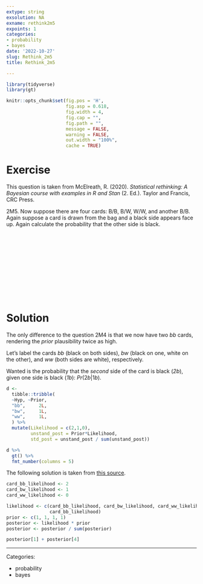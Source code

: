 ```yaml
---
extype: string
exsolution: NA
exname: rethink2m5
expoints: 1
categories:
- probability
- bayes
date: '2022-10-27'
slug: Rethink_2m5
title: Rethink_2m5

---
```




```r
library(tidyverse)
library(gt)
```


```r
knitr::opts_chunk$set(fig.pos = 'H',
                      fig.asp = 0.618,
                      fig.width = 4,
                      fig.cap = "", 
                      fig.path = "",
                      message = FALSE,
                      warning = FALSE,
                      out.width = "100%",
                      cache = TRUE)
```








# Exercise

This question is taken from McElreath, R. (2020). *Statistical rethinking: A Bayesian course with examples in R and Stan* (2. Ed.). Taylor and Francis, CRC Press.


2M5. Now suppose there are four cards: B/B, B/W, W/W, and another B/B. Again suppose a card is drawn from the bag and a black side appears face up. Again calculate the probability that the other side is black.



</br>
</br>
</br>
</br>
</br>
</br>
</br>
</br>
</br>
</br>

# Solution

The only difference to the question 2M4 is that we now have two *bb* cards, rendering the *prior* plausibility twice as high.

Let's label the cards *bb* (black on both sides), *bw* (black on one, white on the other), and *ww* (both sides are white), respectively.

Wanted is the probability that the *second* side of the card is black (*2b*), given one side is black (*1b*): $Pr(2b|1b)$.



```r
d <-
  tibble::tribble(
  ~Hyp, ~Prior,
  "bb",     2L, 
  "bw",     1L,   
  "ww",     1L, 
  ) %>% 
  mutate(Likelihood = c(2,1,0),
         unstand_post = Prior*Likelihood,
         std_post = unstand_post / sum(unstand_post))

```

```r
d %>% 
  gt() %>% 
  fmt_number(columns = 5)
```


The following solution is taken from [this source](https://sr2-solutions.wjakethompson.com/bayesian-inference.html).


```r
card_bb_likelihood <- 2
card_bw_likelihood <- 1
card_ww_likelihood <- 0

likelihood <- c(card_bb_likelihood, card_bw_likelihood, card_ww_likelihood,
                card_bb_likelihood)
prior <- c(1, 1, 1, 1)
posterior <- likelihood * prior
posterior <- posterior / sum(posterior)

posterior[1] + posterior[4]


```





---

Categories: 

- probability
- bayes


